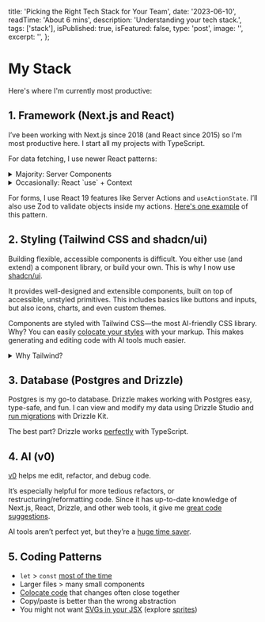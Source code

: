   title: 'Picking the Right Tech Stack for Your Team',
  date: '2023-06-10',
  readTime: 'About 6 mins',
  description: 'Understanding your tech stack.',
  tags: ['stack'],
  isPublished: true,
  isFeatured: false,
  type: 'post',
  image: '',
  excerpt: '',
};

# My Stack

Here's where I'm currently most productive:

## 1. Framework (Next.js and React)

I’ve been working with Next.js since 2018 (and React since 2015) so I'm most productive here. I start all my projects with TypeScript.

For data fetching, I use newer React patterns:

<details className="mb-1 -mt-2">
  <summary className="text-gray-600 dark:text-gray-400 text-[15px] mb-2">Majority: Server Components</summary>

    Most of the time, I fetch data in a Server Component (like a `page` or `layout`). Occasionally, I'll still use an external library for client-fetches (e.g. `swr`) when working with existing codebases.

    ```jsx
    export default async function Page() {
      let data = await fetch('https://api.vercel.app/blog')
      let posts = await data.json()
      return (
        <ul>
          {posts.map((post) => (
            <li key={post.id}>{post.title}</li>
          ))}
        </ul>
      )
    }
    ```

</details>

<details className="mb-1 [&[open]]:mb-4 [&[open]]:border-b [&[open]]:border-gray-100">
  <summary className="text-gray-600 dark:text-gray-400 text-[15px] mb-2">Occasionally: React `use` + Context</summary>

    A newer pattern I've started using is forwarding Promises to a Context provider, and then "unwrapping" the Promise with React’s `use`.

    ```jsx
    import React, { createContext, useContext } from 'react'

    const BlogContext = createContext(null)

    export function BlogProvider({ children }) {
      let blogPromise = fetch('https://api.vercel.app/blog').then(res => res.json())

      return (
        <BlogContext.Provider value={{ blogPromise }}>
          {children}
        </BlogContext.Provider>
      )
    }

    export function useBlogContext() {
      let context = useContext(BlogContext)
      if (!context) {
        throw new Error('useBlogContext must be used within a BlogProvider')
      }
      return context
    }
    ```

    The data can then be used from a hook in any client component.

    ```jsx
    'use client'

    import { use } from 'react'
    import { useBlogContext } from 'app/context'

    export function BlogPosts() {
      let { blogPromise } = useBlogContext()
      let posts = use(blogPromise)

      return (
        <ul>
          {posts.map(post => (
            <li key={post.id}>{post.title}</li>
          ))}
        </ul>
      )
    }
    ```

    This can work well if you have global data you need to use deep in the component tree (especially if there are lots of client components).

    <div className="h-4" />

</details>

For forms, I use React 19 features like Server Actions and `useActionState`. I’ll also use Zod to validate objects inside my actions. [Here's one example](https://github.com/leerob/next-saas-starter) of this pattern.

## 2. Styling (Tailwind CSS and shadcn/ui)

Building flexible, accessible components is difficult. You either use (and extend) a component library, or build your own. This is why I now use [shadcn/ui](https://ui.shadcn.com/).

It provides well-designed and extensible components, built on top of accessible, unstyled primitives. This includes basics like buttons and inputs, but also icons, charts, and even custom themes.

Components are styled with Tailwind CSS—the most AI-friendly CSS library. Why? You can easily [colocate your styles](https://adamwathan.me/css-utility-classes-and-separation-of-concerns) with your markup. This makes generating and editing code with AI tools much easier.

<details className="space-y-6">
  <summary className="text-gray-600 dark:text-gray-400 text-[15px] mb-2">Why Tailwind?</summary>

Tailwind uses a compiler to generate only the classes used. So while the utility CSS framework contains many possible class names, only the classes used will be included in the single, compiled CSS file.

Assuming you only write Tailwind code, your bundle will never be larger than the total set of used Tailwind classes. It's extremely unlikely you would use them all. This means you have a fixed upper bound on the size of the generated CSS file, which is then minified, compressed, and cached for the best performance.

You don't have to *only* write Tailwind styles. Tailwind classes are just utilities that adhere to a design system and work alongside normal CSS. You can mix and match Tailwind with CSS Modules, for example.

</details>

## 3. Database (Postgres and Drizzle)

Postgres is my go-to database. Drizzle makes working with Postgres easy, type-safe, and fun. I can view and modify my data using Drizzle Studio and [run migrations](https://github.com/leerob/next-saas-starter) with Drizzle Kit.

The best part? Drizzle works [perfectly](https://github.com/vercel-labs/book-inventory) with TypeScript.

## 4. AI (v0)

[v0](https://v0.dev/chat) helps me edit, refactor, and debug code.

It’s especially helpful for more tedious refactors, or restructuring/reformatting code. Since it has up-to-date knowledge of Next.js, React, Drizzle, and other web tools, it give me [great code suggestions](https://x.com/leerob/status/1834992860904489178).

AI tools aren’t perfect yet, but they’re a [huge time saver](https://x.com/leerob/status/1828916884642902372).

## 5. Coding Patterns

- `let` > `const` [most of the time](https://overreacted.io/on-let-vs-const/)
- Larger files > many small components
- [Colocate code](https://x.com/leerob/status/1810707436551991412) that changes often close together
- Copy/paste is better than the wrong abstraction
- You might not want [SVGs in your JSX](https://kurtextrem.de/posts/svg-in-js) (explore [sprites](https://benadam.me/thoughts/react-svg-sprites/))
